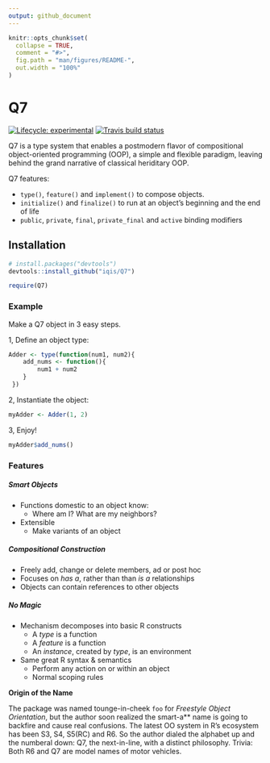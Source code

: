 ```yaml
---
output: github_document
---
```

<!-- README.md is generated from README.Rmd. Please edit that file -->

```r
knitr::opts_chunk$set(
  collapse = TRUE,
  comment = "#>",
  fig.path = "man/figures/README-",
  out.width = "100%"
)
```

# Q7

<!-- badges: start -->
[![Lifecycle: experimental](https://img.shields.io/badge/lifecycle-experimental-orange.svg)](https://www.tidyverse.org/lifecycle/#experimental)
[![Travis build status](https://travis-ci.org/iqis/q7.svg?branch=master)](https://travis-ci.org/iqis/q7)
<!-- badges: end -->

Q7 is a type system that enables a postmodern flavor of compositional object-oriented programming (OOP), a simple and flexible paradigm, leaving behind the grand narrative of classical heriditary OOP. 
  
Q7 features: 

- `type()`, `feature()` and `implement()` to compose objects.
- `initialize()` and `finalize()` to run at an object's beginning and the end of life 
- `public`, `private`, `final`, `private_final` and `active` binding modifiers

## Installation

``` r
# install.packages("devtools")
devtools::install_github("iqis/Q7")
```
```r
require(Q7)
```

### Example
Make a Q7 object in 3 easy steps. 

1, Define an object type: 
```r
Adder <- type(function(num1, num2){
    add_nums <- function(){
        num1 + num2
    }
 })
```

2, Instantiate the object:
```r
myAdder <- Adder(1, 2)
```

3, Enjoy!
```r
myAdder$add_nums()
```

### Features

##### Smart Objects
  - Functions domestic to an object know:
    - Where am I? What are my neighbors? 
  - Extensible 
    - Make variants of an object
  
##### Compositional Construction
  - Freely add, change or delete members, ad or post hoc
  - Focuses on _has a_, rather than than _is a_ relationships 
  - Objects can contain references to other objects

##### No Magic
  - Mechanism decomposes into basic R constructs 
    - A _type_ is a function
    - A _feature_ is a function
    - An _instance_, created by _type_, is an environment
  - Same great R syntax & semantics
    - Perform any action on or within an object 
    - Normal scoping rules

__Origin of the Name__ 
    
The package was named tounge-in-cheek `foo` for _Freestyle Object Orientation_, but the author soon realized the smart-a** name is going to backfire and cause real confusions. 
The latest OO system in R's ecosystem has been S3, S4, S5(RC) and R6. So the author dialed the alphabet up and the numberal down: Q7, the next-in-line, with a distinct philosophy.
Trivia: Both R6 and Q7 are model names of motor vehicles.
